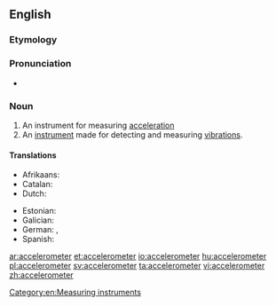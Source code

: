 ==English==
{{wikipedia}}

===Etymology===
{{suffix|accelerate|meter}}

===Pronunciation===
* {{a|US}} {{IPA|/æk.ˌsɛl.ə.ˈrɑm.ə.tɚ/|/ɪk.ˌsɛl.ə.ˈrɑm.ə.tɚ/}}

===Noun===
{{en-noun}}

# An instrument for measuring [[acceleration]]
# An [[instrument]] made for detecting and measuring [[vibration]]s.

====Translations====
{{trans-top|instrument for measuring acceleration}}
* Afrikaans: {{t|af|versnellingsmeter|xs=Afrikaans}}
* Catalan: {{t|ca|acceleròmetre|m}}
* Dutch: {{t-|nl|versnellingsmeter|m}}
{{trans-mid}}
* Estonian: {{t+|et|kiirendusandur}}
* Galician: {{t|gl|acelerómetro|m}}
* German: {{t-|de|Beschleunigungssensor|m}}, {{t-|de|Beschleunigungsmesser|m}}
* Spanish: {{t|es|acelerómetro|m}}
{{trans-bottom}}

[[Category:en:Measuring instruments]]

[[ar:accelerometer]]
[[et:accelerometer]]
[[io:accelerometer]]
[[hu:accelerometer]]
[[pl:accelerometer]]
[[sv:accelerometer]]
[[ta:accelerometer]]
[[vi:accelerometer]]
[[zh:accelerometer]]